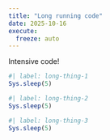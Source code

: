 ```yaml
---
title: "Long running code"
date: 2025-10-16
execute: 
  freeze: auto
---
```


Intensive code!

```r
#| label: long-thing-1
Sys.sleep(5)
```

```r
#| label: long-thing-2
Sys.sleep(5)
```

```r
#| label: long-thing-3
Sys.sleep(5)
```
